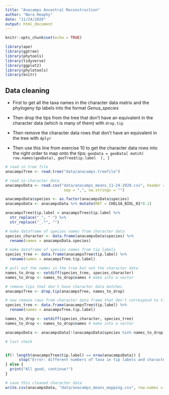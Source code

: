 ```yaml
---
title: "Anacamps Ancestral Reconstruction"
author: "Nora Heaphy"
date: "11/24/2020"
output: html_document
---
```


```r
knitr::opts_chunk$set(echo = TRUE)

library(ape)
library(ggtree)
library(phytools)
library(tidyverse)
library(ggplot2)
library(phylotools)
library(knitr)

```

## Data cleaning

- First to get all the taxa names in the character data matrix and the phylogeny tip labels into the format *Genus_species*

- Then drop the tips from the tree that don't have an equivalent in the character data (which is many of them) with `drop.tip`

- Then remove the character data rows that don't have an equivalent in the tree with `dplyr`

- Then use this line from exercise 10 to get the character data rows into the right order to map onto the tips: `geoData = geoData[ match( row.names(geoData), geoTree$tip.label  ), ]`

```r

# read in tree file
anacampsTree <- read.tree("data/anacamps.treefile")

# read in character data
anacampsData <- read.csv("data/anacamps_means_11-24-2020.csv", header = TRUE, 
                          sep = ",", na.strings = "")

anacampsData$species <- as.factor(anacampsData$species)
anacampsData <- anacampsData %>% mutate(MAT = CHELSA_BIOL_01*0.1)

anacampsTree$tip.label = anacampsTree$tip.label %>%
  str_replace("_", " ") %>%
  str_replace("_.*", "")

# make dataframe of species names from character data
species_character <- data.frame(anacampsData$species) %>%
  rename(names = anacampsData.species)

# make dataframe of species names from tip labels
species_tree <- data.frame(anacampsTree$tip.label) %>%
  rename(names = anacampsTree.tip.label)

# pull out the names in the tree but not the character data
names_to_drop <- setdiff(species_tree, species_character)
names_to_drop <- names_to_drop$names # make into a vector

# remove tips that don't have character data matches
anacampsTree <- drop.tip(anacampsTree, names_to_drop)

# now remove rows from character data frame that don't correspond to tips
species_tree <- data.frame(anacampsTree$tip.label) %>%
  rename(names = anacampsTree.tip.label)

names_to_drop <- setdiff(species_character, species_tree)
names_to_drop <- names_to_drop$names # make into a vector

anacampsData <- anacampsData[!(anacampsData$species %in% names_to_drop),] 

# last check


if(! length(anacampsTree$tip.label) == nrow(anacampsData)) {
      stop("Error: different numbers of taxa in tip labels and character data!")
} else {
  print("All good, continue!")
}

# save this cleaned character data
write.csv(anacampsData, "data/anacamps_means_mapping.csv", row.names = FALSE)

```